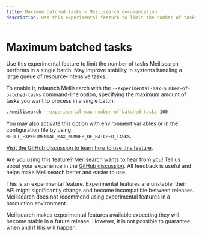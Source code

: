 ```yaml
---
title: Maximum batched tasks — Meilisearch documentation
description: Use this experimental feature to limit the number of tasks Meilisearch performs in a single batch. May improve system stability in some cases.
---
```


# Maximum batched tasks

Use this experimental feature to limit the number of tasks Meilisearch performs in a single batch. May improve stability in systems handling a large queue of resource-intensive tasks.

To enable it, relaunch Meilisearch with the `--experimental-max-number-of-batched-tasks` command-line option, specifying the maximum amount of tasks you want to process in a single batch:

```sh
./meilisearch --experimental-max-number-of-batched-tasks 100
```

You may also activate this option with environment variables or in the configuration file by using `MEILI_EXPERIMENTAL_MAX_NUMBER_OF_BATCHED_TASKS`.

[Visit the GitHub discussion to learn how to use this feature](https://github.com/meilisearch/product/discussions/625).

Are you using this feature? Meilisearch wants to hear from you! Tell us about your experience in the [GitHub discussion](https://github.com/meilisearch/product/discussions/625). All feedback is useful and helps make Meilisearch better and easier to use.

<Capsule intent="warning">
This is an experimental feature. Experimental features are unstable: their API might significantly change and become incompatible between releases. Meilisearch does not recommend using experimental features in a production environment.

Meilisearch makes experimental features available expecting they will become stable in a future release. However, it is not possible to guarantee when and if this will happen.
</Capsule>